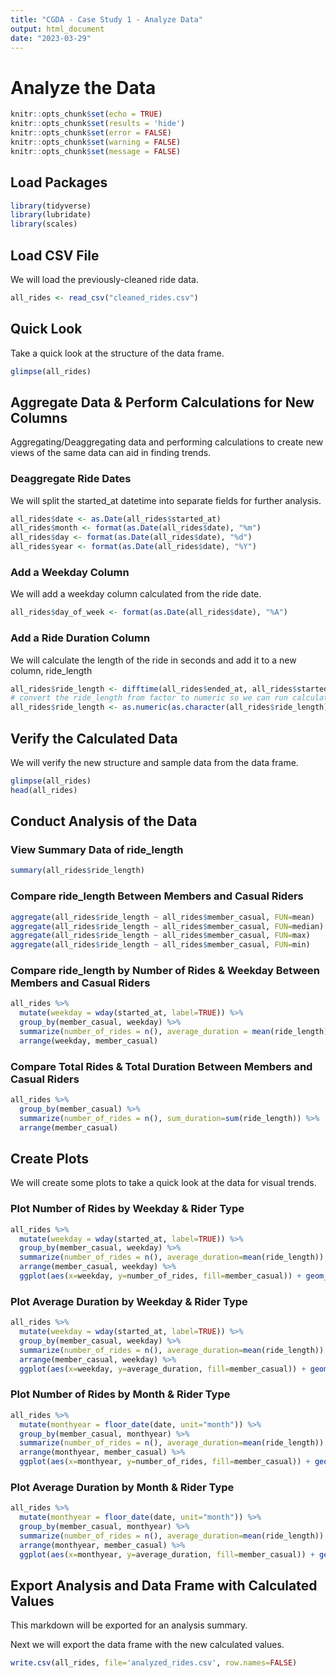 ```yaml
---
title: "CGDA - Case Study 1 - Analyze Data"
output: html_document
date: "2023-03-29"
---
```

# Analyze the Data
```r
knitr::opts_chunk$set(echo = TRUE)
knitr::opts_chunk$set(results = 'hide')
knitr::opts_chunk$set(error = FALSE)
knitr::opts_chunk$set(warning = FALSE)
knitr::opts_chunk$set(message = FALSE)
```

## Load Packages
```r
library(tidyverse)
library(lubridate)
library(scales)
```

## Load CSV File
We will load the previously-cleaned ride data.
```r
all_rides <- read_csv("cleaned_rides.csv")
```

## Quick Look
Take a quick look at the structure of the data frame.
```r
glimpse(all_rides)
```

## Aggregate Data & Perform Calculations for New Columns
Aggregating/Deaggregating data and performing calculations to create new views of the same data can aid in finding trends.

### Deaggregate Ride Dates
We will split the started_at datetime into separate fields for further analysis.
```r
all_rides$date <- as.Date(all_rides$started_at)
all_rides$month <- format(as.Date(all_rides$date), "%m")
all_rides$day <- format(as.Date(all_rides$date), "%d")
all_rides$year <- format(as.Date(all_rides$date), "%Y")
```

### Add a Weekday Column
We will add a weekday column calculated from the ride date.
```r
all_rides$day_of_week <- format(as.Date(all_rides$date), "%A")
```

### Add a Ride Duration Column
We will calculate the length of the ride in seconds and add it to a new column, ride_length
```r
all_rides$ride_length <- difftime(all_rides$ended_at, all_rides$started_at)
# convert the ride_length from factor to numeric so we can run calculations
all_rides$ride_length <- as.numeric(as.character(all_rides$ride_length))
```

## Verify the Calculated Data
We will verify the new structure and sample data from the data frame.
```r
glimpse(all_rides)
head(all_rides)
```

## Conduct Analysis of the Data

### View Summary Data of ride_length
```r
summary(all_rides$ride_length)
```

### Compare ride_length Between Members and Casual Riders
```r
aggregate(all_rides$ride_length ~ all_rides$member_casual, FUN=mean)
aggregate(all_rides$ride_length ~ all_rides$member_casual, FUN=median)
aggregate(all_rides$ride_length ~ all_rides$member_casual, FUN=max)
aggregate(all_rides$ride_length ~ all_rides$member_casual, FUN=min)
```

### Compare ride_length by Number of Rides & Weekday Between Members and Casual Riders
```r
all_rides %>%
  mutate(weekday = wday(started_at, label=TRUE)) %>%
  group_by(member_casual, weekday) %>%
  summarize(number_of_rides = n(), average_duration = mean(ride_length)) %>%
  arrange(weekday, member_casual)
```

### Compare Total Rides & Total Duration Between Members and Casual Riders
```r
all_rides %>%
  group_by(member_casual) %>%
  summarize(number_of_rides = n(), sum_duration=sum(ride_length)) %>%
  arrange(member_casual)
```

## Create Plots
We will create some plots to take a quick look at the data for visual trends.

### Plot Number of Rides by Weekday & Rider Type
```r
all_rides %>%
  mutate(weekday = wday(started_at, label=TRUE)) %>%
  group_by(member_casual, weekday) %>%
  summarize(number_of_rides = n(), average_duration=mean(ride_length)) %>%
  arrange(member_casual, weekday) %>%
  ggplot(aes(x=weekday, y=number_of_rides, fill=member_casual)) + geom_col(position="dodge") + scale_y_continuous(labels = scales::label_number_si())
```

### Plot Average Duration by Weekday & Rider Type
```r
all_rides %>%
  mutate(weekday = wday(started_at, label=TRUE)) %>%
  group_by(member_casual, weekday) %>%
  summarize(number_of_rides = n(), average_duration=mean(ride_length)) %>%
  arrange(member_casual, weekday) %>%
  ggplot(aes(x=weekday, y=average_duration, fill=member_casual)) + geom_col(position="dodge") + scale_y_time()
```

### Plot Number of Rides by Month & Rider Type
```r
all_rides %>%
  mutate(monthyear = floor_date(date, unit="month")) %>%
  group_by(member_casual, monthyear) %>%
  summarize(number_of_rides = n(), average_duration=mean(ride_length)) %>%
  arrange(monthyear, member_casual) %>%
  ggplot(aes(x=monthyear, y=number_of_rides, fill=member_casual)) + geom_col(position="dodge") + scale_y_continuous(labels = scales::label_number_si()) + scale_x_date(NULL, date_labels='%b %y', breaks='month')
```

### Plot Average Duration by Month & Rider Type
```r
all_rides %>%
  mutate(monthyear = floor_date(date, unit="month")) %>%
  group_by(member_casual, monthyear) %>%
  summarize(number_of_rides = n(), average_duration=mean(ride_length)) %>%
  arrange(monthyear, member_casual) %>%
  ggplot(aes(x=monthyear, y=average_duration, fill=member_casual)) + geom_col(position="dodge") + scale_y_time() + scale_x_date(NULL, date_labels='%b %y', breaks='month')
```

## Export Analysis and Data Frame with Calculated Values
This markdown will be exported for an analysis summary.

Next we will export the data frame with the new calculated values.
```r
write.csv(all_rides, file='analyzed_rides.csv', row.names=FALSE)
```